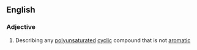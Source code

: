==English==

===Adjective===
{{en-adj|-}}

#{{organic chemistry}} Describing any [[polyunsaturated]] [[cyclic]] compound that is not [[aromatic]]